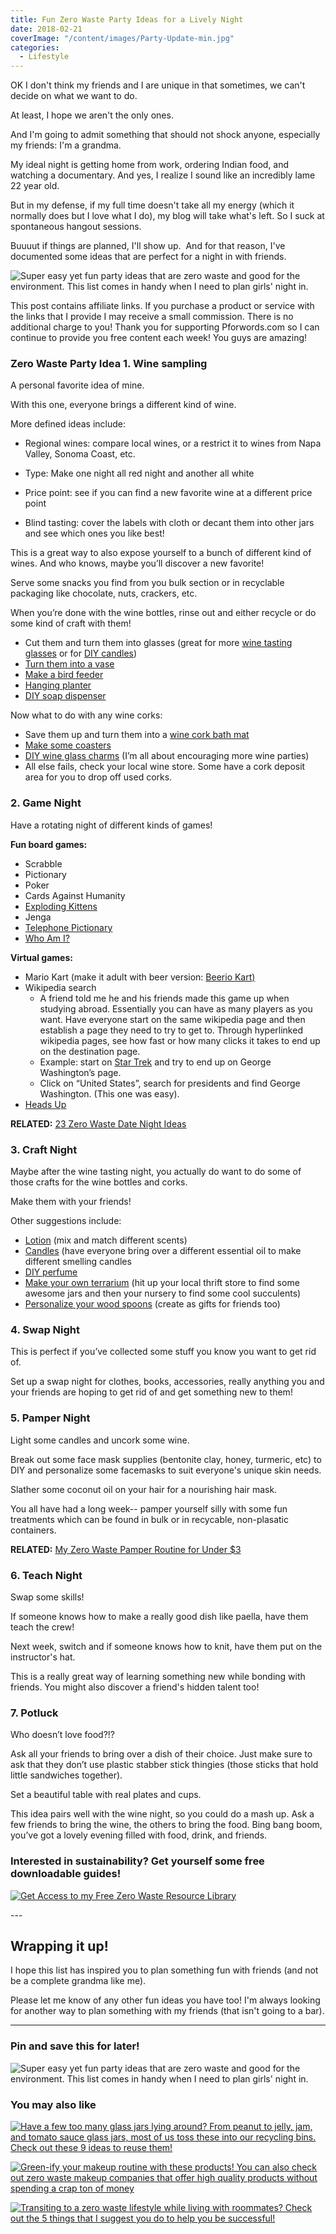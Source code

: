 ```yaml
---
title: Fun Zero Waste Party Ideas for a Lively Night
date: 2018-02-21
coverImage: "/content/images/Party-Update-min.jpg"
categories:
  - Lifestyle
---
```


OK I don't think my friends and I are unique in that sometimes, we can't decide on what we want to do.

At least, I hope we aren't the only ones.

And I'm going to admit something that should not shock anyone, especially my friends: I'm a grandma.

My ideal night is getting home from work, ordering Indian food, and watching a documentary. And yes, I realize I sound like an incredibly lame 22 year old.

But in my defense, if my full time doesn't take all my energy (which it normally does but I love what I do), my blog will take what's left. So I suck at spontaneous hangout sessions.

Buuuut if things are planned, I'll show up.  And for that reason, I've documented some ideas that are perfect for a night in with friends.

![Super easy yet fun party ideas that are zero waste and good for the environment. This list comes in handy when I need to plan girls' night in.](images/Party-Update-min-1024x690.jpg)

This post contains affiliate links. If you purchase a product or service with the links that I provide I may receive a small commission. There is no additional charge to you! Thank you for supporting Pforwords.com so I can continue to provide you free content each week! You guys are amazing!

### Zero Waste Party Idea 1. Wine sampling

A personal favorite idea of mine.

With this one, everyone brings a different kind of wine.

More defined ideas include:

- Regional wines: compare local wines, or a restrict it to wines from Napa Valley, Sonoma Coast, etc.

- Type: Make one night all red night and another all white

- Price point: see if you can find a new favorite wine at a different price point
- Blind tasting: cover the labels with cloth or decant them into other jars and see which ones you like best!

This is a great way to also expose yourself to a bunch of different kind of wines. And who knows, maybe you’ll discover a new favorite!

Serve some snacks you find from you bulk section or in recyclable packaging like chocolate, nuts, crackers, etc.

When you’re done with the wine bottles, rinse out and either recycle or do some kind of craft with them!

- Cut them and turn them into glasses (great for more [wine tasting glasses](https://www.artofmanliness.com/2014/02/19/how-to-make-a-drinking-glass-from-a-bottle/) or for [DIY candles](https://lovelygreens.com/wine-bottle-candle-tutorial/))
- [Turn them into a vase](https://www.bybrittanygoldwyn.com/2017/03/10-minute-diys-upcycled-wine-bottle-bud-vase/)
- [Make a bird feeder](https://www.hometalk.com/10163818/how-to-build-a-wine-bottle-bird-feeder)
- [Hanging planter](https://i.pinimg.com/1200x/48/bd/b9/48bdb9fcc8676eab6c3d5fa83cfd84e0.jpg)
- [DIY soap dispenser](http://www.twoityourself.com/2013/07/wine-bottle-crafts-diy-soap-dispenser.html)

Now what to do with any wine corks:

- Save them up and turn them into a [wine cork bath mat](http://www.craftynest.com/2010/03/wine-cork-bath-mat/)
- [Make some coasters](https://www.mom4real.com/make-wine-cork-coasters-tutorial/)
- [DIY wine glass charms](http://cfabbridesigns.com/entertaining/diy-wine-glass-charms/#.VJ8g-DkA) (I’m all about encouraging more wine parties)
- All else fails, check your local wine store. Some have a cork deposit area for you to drop off used corks.

### 2\. Game Night

Have a rotating night of different kinds of games!

**Fun board games:**

- Scrabble
- Pictionary
- Poker
- Cards Against Humanity
- [Exploding Kittens](https://www.explodingkittens.com/)
- Jenga
- [Telephone Pictionary](http://www.greatgroupgames.com/telephone-pictionary.htm)
- [Who Am I?](https://ourpastimes.com/play-who-am-i-party-4510400.html)

**Virtual games:**

- Mario Kart (make it adult with beer version: [Beerio Kart)](https://www.theodysseyonline.com/official-rulebook-beerio-kart)
- Wikipedia search
  - A friend told me he and his friends made this game up when studying abroad. Essentially you can have as many players as you want. Have everyone start on the same wikipedia page and then establish a page they need to try to get to. Through hyperlinked wikipedia pages, see how fast or how many clicks it takes to end up on the destination page.
  - Example: start on [Star Trek](https://en.wikipedia.org/wiki/Star_Trek) and try to end up on George Washington’s page.
  - Click on “United States”, search for presidents and find George Washington. (This one was easy).
- [Heads Up](https://itunes.apple.com/us/app/heads-up/id623592465?mt=8)

**RELATED:** [23 Zero Waste Date Night Ideas](https://pforwords.com/23-zero-waste-date-ideas/)

### 3\. Craft Night

Maybe after the wine tasting night, you actually do want to do some of those crafts for the wine bottles and corks.

Make them with your friends!

Other suggestions include:

- [Lotion](https://wellnessmama.com/3765/homemade-lotion-recipe/) (mix and match different scents)
- [Candles](https://stepstozerowaste.com/tag/candles/) (have everyone bring over a different essential oil to make different smelling candles
- [DIY perfume](https://wellnessmama.com/26194/diy-perfume-recipe/)
- [Make your own terrarium](https://www.apartmenttherapy.com/how-to-make-a-terrarium-139860) (hit up your local thrift store to find some awesome jars and then your nursery to find some cool succulents)
- [Personalize your wood spoons](https://www.thisgrandmaisfun.com/wood-burning-wooden-spoons/) (create as gifts for friends too)

### 4\. Swap Night

This is perfect if you’ve collected some stuff you know you want to get rid of.

Set up a swap night for clothes, books, accessories, really anything you and your friends are hoping to get rid of and get something new to them!

### 5\. Pamper Night

Light some candles and uncork some wine.

Break out some face mask supplies (bentonite clay, honey, turmeric, etc) to DIY and personalize some facemasks to suit everyone's unique skin needs.

Slather some coconut oil on your hair for a nourishing hair mask.

You all have had a long week-- pamper yourself silly with some fun treatments which can be found in bulk or in recycable, non-plasatic containers.

**RELATED:** [My Zero Waste Pamper Routine for Under \$3](https://pforwords.com/zero-waste-pamper-routine/)

### 6\. Teach Night

Swap some skills!

If someone knows how to make a really good dish like paella, have them teach the crew!

Next week, switch and if someone knows how to knit, have them put on the instructor's hat.

This is a really great way of learning something new while bonding with friends. You might also discover a friend's hidden talent too!

### 7\. Potluck

Who doesn’t love food?!?

Ask all your friends to bring over a dish of their choice. Just make sure to ask that they don’t use plastic stabber stick thingies (those sticks that hold little sandwiches together).

Set a beautiful table with real plates and cups.

This idea pairs well with the wine night, so you could do a mash up. Ask a few friends to bring the wine, the others to bring the food. Bing bang boom, you’ve got a lovely evening filled with food, drink, and friends.

### Interested in sustainability? Get yourself some free downloadable guides!

[![Get Access to my Free Zero Waste Resource Library](images/Copy-of-Get-Access-TRAVEL-checklist-min.png)](https://mailchi.mp/be227f5f5cdc/freeresources)

\---

## Wrapping it up!

I hope this list has inspired you to plan something fun with friends (and not be a complete grandma like me).

Please let me know of any other fun ideas you have too! I'm always looking for another way to plan something with my friends (that isn't going to a bar).

---

### Pin and save this for later!

![Super easy yet fun party ideas that are zero waste and good for the environment. This list comes in handy when I need to plan girls' night in.](images/party-min-683x1024.png)

### [](https://pforwords.com/zero-waste-pamper-routine/)[](https://pforwords.com/zero-waste-documentaries-9-documentaries-inspire-live-zero-waste-lifestyle/)You may also like

[![Have a few too many glass jars lying around? From peanut to jelly, jam, and tomato sauce glass jars, most of us toss these into our recycling bins. Check out these 9 ideas to reuse them!](images/glass-jars-1-min-684x1024.png)](https://pforwords.com/how-to-use-old-glass-jars/)

[![Green-ify your makeup routine with these products! You can also check out zero waste makeup companies that offer high quality products without spending a crap ton of money](images/makeup-pin-min-683x1024.jpg)](https://pforwords.com/my-zero-waste-makeup-routine/)

[![Transiting to a zero waste lifestyle while living with roommates? Check out the 5 things that I suggest you do to help you be successful!](images/Roommates-1-min-684x1024.png)](https://pforwords.com/living-zero-waste-with-roommates/)
